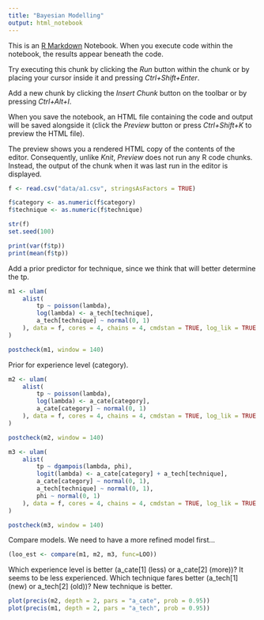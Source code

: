 ```yaml
---
title: "Bayesian Modelling"
output: html_notebook
---
```


This is an [R Markdown](http://rmarkdown.rstudio.com) Notebook. When you execute code within the notebook, the results appear beneath the code. 

Try executing this chunk by clicking the *Run* button within the chunk or by placing your cursor inside it and pressing *Ctrl+Shift+Enter*. 

Add a new chunk by clicking the *Insert Chunk* button on the toolbar or by pressing *Ctrl+Alt+I*.

When you save the notebook, an HTML file containing the code and output will be saved alongside it (click the *Preview* button or press *Ctrl+Shift+K* to preview the HTML file).

The preview shows you a rendered HTML copy of the contents of the editor. Consequently, unlike *Knit*, *Preview* does not run any R code chunks. Instead, the output of the chunk when it was last run in the editor is displayed.

```r
f <- read.csv("data/a1.csv", stringsAsFactors = TRUE)

f$category <- as.numeric(f$category)
f$technique <- as.numeric(f$technique)

str(f)
set.seed(100)
```

```r
print(var(f$tp))
print(mean(f$tp))
```

Add a prior predictor for technique, since we think that will better determine the tp.

```r
m1 <- ulam(
    alist(
        tp ~ poisson(lambda),
        log(lambda) <- a_tech[technique],
        a_tech[technique] ~ normal(0, 1)
    ), data = f, cores = 4, chains = 4, cmdstan = TRUE, log_lik = TRUE
)
```
```r
postcheck(m1, window = 140)
```

Prior for experience level (category).

```r
m2 <- ulam(
    alist(
        tp ~ poisson(lambda),
        log(lambda) <- a_cate[category],
        a_cate[category] ~ normal(0, 1)
    ), data = f, cores = 4, chains = 4, cmdstan = TRUE, log_lik = TRUE
)
```
```r
postcheck(m2, window = 140)
```

```r
m3 <- ulam(
    alist(
        tp ~ dgampois(lambda, phi),
        logit(lambda) <- a_cate[category] + a_tech[technique],
        a_cate[category] ~ normal(0, 1),
        a_tech[technique] ~ normal(0, 1),
        phi ~ normal(0, 1)
    ), data = f, cores = 4, chains = 4, cmdstan = TRUE, log_lik = TRUE
)
```
```r
postcheck(m3, window = 140)
```
Compare models. We need to have a more refined model first...
```r
(loo_est <- compare(m1, m2, m3, func=LOO))
```

Which experience level is better (a_cate[1] (less) or a_cate[2] (more))? It seems to be less experienced.
Which technique fares better (a_tech[1] (new) or a_tech[2] (old))? New technique is better.
```r
plot(precis(m2, depth = 2, pars = "a_cate", prob = 0.95))
plot(precis(m1, depth = 2, pars = "a_tech", prob = 0.95))
```
